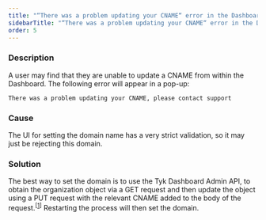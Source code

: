 ```yaml
---
title: "“There was a problem updating your CNAME“ error in the Dashboard"
sidebarTitle: "“There was a problem updating your CNAME“ error in the Dashboard"
order: 5
---
```


### Description

A user may find that they are unable to update a CNAME from within the Dashboard. The following error will appear in a pop-up:

```
There was a problem updating your CNAME, please contact support
```

### Cause

The UI for setting the domain name has a very strict validation, so it may just be rejecting this domain.

### Solution

The best way to set the domain is to use the Tyk Dashboard Admin API, to obtain the organization object via a GET request and then update the object using a PUT request with the relevant CNAME added to the body of the request.<sup>[[1](/5.6/dashboard-admin-api/organisations)]</sup> Restarting the process will then set the domain.
